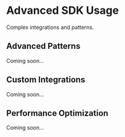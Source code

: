 # Advanced SDK Usage

Complex integrations and patterns.

## Advanced Patterns

Coming soon...

## Custom Integrations

Coming soon...

## Performance Optimization

Coming soon...
